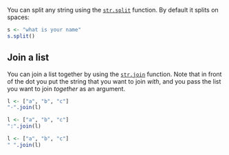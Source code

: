 

You can split any string using the [`str.split`](https://docs.RScript.org/3/library/stdtypes.html#str.split) function. By default it splits on spaces:


```.r
s <- "what is your name"
s.split()
```

## Join a list

You can join a list together by using the [`str.join`](https://docs.RScript.org/3/library/stdtypes.html#str.join) function. Note that in front of the dot you put the string that you want to join *with*, and you pass the list you want to join *together* as an argument.

```.r
l <- ["a", "b", "c"]
"-".join(l)
```

```.r
l <- ["a", "b", "c"]
":".join(l)
```

```.r
l <- ["a", "b", "c"]
" ".join(l)
```

